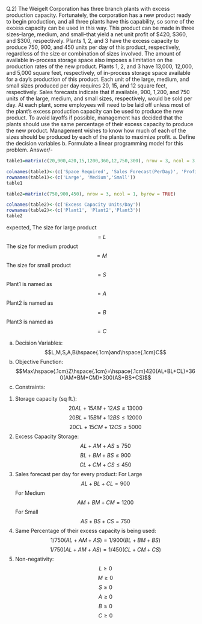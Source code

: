 Q.2) The Weigelt Corporation has three branch plants with excess production capacity. Fortunately, the corporation has a new product ready to begin production, and all three plants have this capability, so some of the excess capacity can be used in this way. This product can be made in three sizes--large, medium, and small--that yield a net unit profit of $420, $360, and $300, respectively. Plants 1, 2, and 3 have the excess capacity to produce 750, 900, and 450 units per day of this product, respectively, regardless of the size or combination of sizes involved. The amount of available in-process storage space also imposes a limitation on the production rates of the new product. Plants 1, 2, and 3 have 13,000, 12,000, and 5,000 square feet, respectively, of in-process storage space available for a day's production of this product. Each unit of the large, medium, and small sizes produced per day requires 20, 15, and 12 square feet, respectively. Sales forecasts indicate that if available, 900, 1,200, and 750 units of the large, medium, and small sizes, respectively, would be sold per day. At each plant, some employees will need to be laid off unless most of the plant’s excess production capacity can be used to produce the new product. To avoid layoffs if possible, management has decided that the plants should use the same percentage of their excess capacity to produce the new product. Management wishes to know how much of each of the sizes should be produced by each of the plants to maximize profit.
a. Define the decision variables
b. Formulate a linear programming model for this problem.
Answer/-

```{r}
table1=matrix(c(20,900,420,15,1200,360,12,750,300), nrow = 3, ncol = 3, byrow = TRUE)

colnames(table1)<-(c('Space Required', 'Sales Forecast(PerDay)', 'Profit'))
rownames(table1)<-(c('Large', 'Medium','Small'))
table1
```
```{r}
table2=matrix(c(750,900,450), nrow = 3, ncol = 1, byrow = TRUE)

colnames(table2)<-(c('Excess Capacity Units/Day'))
rownames(table2)<-(c('Plant1', 'Plant2','Plant3'))
table2
```
expected,
The size for large product $$=L$$
The size for medium product $$=M$$
The size for small product $$=S$$
Plant1 is named as $$=A$$
Plant2 is named as $$=B$$
Plant3 is named as $$=C$$

(a) Decision Variables:$$L,M,S,A,B\hspace{.1cm}and\hspace{.1cm}C$$
(b) Objective Function:
$$Max\hspace{.1cm}Z\hspace{.1cm}=\hspace{.1cm}420(AL+BL+CL)+360(AM+BM+CM)+300(AS+BS+CS)$$
(c) Constraints:
1. Storage capacity (sq ft.): $$20AL+15AM+12AS\le13000$$
                              $$20BL+15BM+12BS\le12000$$
                              $$20CL+15CM+12CS\le5000$$
2. Excess Capacity Storage:   $$AL+AM+AS\le750$$
                              $$BL+BM+BS\le900$$
                              $$CL+CM+CS\le450$$
3. Sales forecast per day for every product:
        For Large             $$AL+BL+CL=900$$
        For Medium            $$AM+BM+CM=1200$$
        For Small             $$AS+BS+CS=750$$
4. Same Percentage of their excess capacity is being used:
                              $$1/750(AL+AM+AS)=1/900(BL+BM+BS)$$
                              $$1/750(AL+AM+AS)=1/450(CL+CM+CS)$$
5. Non-negativity:            $$L\ge0$$
                              $$M\ge0$$
                              $$S\ge0$$
                              $$A\ge0$$
                              $$B\ge0$$
                              $$C\ge0$$